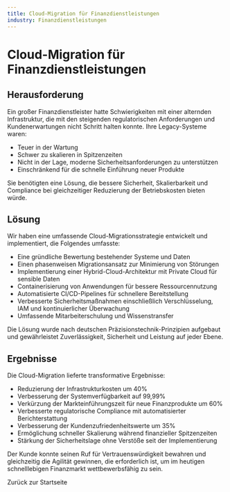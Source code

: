 ```yaml
---
title: Cloud-Migration für Finanzdienstleistungen
industry: Finanzdienstleistungen
---
```



# Cloud-Migration für Finanzdienstleistungen

## Herausforderung

Ein großer Finanzdienstleister hatte Schwierigkeiten mit einer alternden Infrastruktur, die mit den steigenden regulatorischen Anforderungen und Kundenerwartungen nicht Schritt halten konnte. Ihre Legacy-Systeme waren:

- Teuer in der Wartung
- Schwer zu skalieren in Spitzenzeiten
- Nicht in der Lage, moderne Sicherheitsanforderungen zu unterstützen
- Einschränkend für die schnelle Einführung neuer Produkte

Sie benötigten eine Lösung, die bessere Sicherheit, Skalierbarkeit und Compliance bei gleichzeitiger Reduzierung der Betriebskosten bieten würde.

## Lösung

Wir haben eine umfassende Cloud-Migrationsstrategie entwickelt und implementiert, die Folgendes umfasste:

- Eine gründliche Bewertung bestehender Systeme und Daten
- Einen phasenweisen Migrationsansatz zur Minimierung von Störungen
- Implementierung einer Hybrid-Cloud-Architektur mit Private Cloud für sensible Daten
- Containerisierung von Anwendungen für bessere Ressourcennutzung
- Automatisierte CI/CD-Pipelines für schnellere Bereitstellung
- Verbesserte Sicherheitsmaßnahmen einschließlich Verschlüsselung, IAM und kontinuierlicher Überwachung
- Umfassende Mitarbeiterschulung und Wissenstransfer

Die Lösung wurde nach deutschen Präzisionstechnik-Prinzipien aufgebaut und gewährleistet Zuverlässigkeit, Sicherheit und Leistung auf jeder Ebene.

## Ergebnisse

Die Cloud-Migration lieferte transformative Ergebnisse:

- Reduzierung der Infrastrukturkosten um 40%
- Verbesserung der Systemverfügbarkeit auf 99,99%
- Verkürzung der Markteinführungszeit für neue Finanzprodukte um 60%
- Verbesserte regulatorische Compliance mit automatisierter Berichterstattung
- Verbesserung der Kundenzufriedenheitswerte um 35%
- Ermöglichung schneller Skalierung während finanzieller Spitzenzeiten
- Stärkung der Sicherheitslage ohne Verstöße seit der Implementierung

Der Kunde konnte seinen Ruf für Vertrauenswürdigkeit bewahren und gleichzeitig die Agilität gewinnen, die erforderlich ist, um im heutigen schnelllebigen Finanzmarkt wettbewerbsfähig zu sein.

<div class="back-link">
  <Link href="/de">Zurück zur Startseite</Link>
</div>
